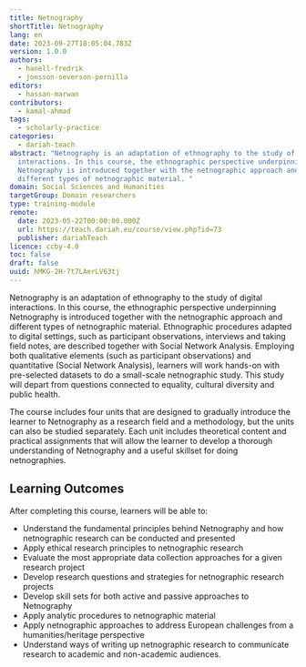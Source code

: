 ```yaml
---
title: Netnography
shortTitle: Netnography
lang: en
date: 2023-09-27T18:05:04.783Z
version: 1.0.0
authors:
  - hanell-fredrik
  - jonsson-severson-pernilla
editors:
  - hassan-marwan
contributors:
  - kamal-ahmad
tags:
  - scholarly-practice
categories:
  - dariah-teach
abstract: "Netnography is an adaptation of ethnography to the study of digital
  interactions. In this course, the ethnographic perspective underpinning
  Netnography is introduced together with the netnographic approach and
  different types of netnographic material. "
domain: Social Sciences and Humanities
targetGroup: Domain researchers
type: training-module
remote:
  date: 2023-05-22T00:00:00.000Z
  url: https://teach.dariah.eu/course/view.php?id=73
  publisher: dariahTeach
licence: ccby-4.0
toc: false
draft: false
uuid: hMKG-2H-7t7LAerLV63tj
---
```

Netnography is an adaptation of ethnography to the study of digital interactions. In this course, the ethnographic perspective underpinning Netnography is introduced together with the netnographic approach and different types of netnographic material. Ethnographic procedures adapted to digital settings, such as participant observations, interviews and taking field notes, are described together with Social Network Analysis. Employing both qualitative elements (such as participant observations) and quantitative (Social Network Analysis), learners will work hands-on with pre-selected datasets to do a small-scale netnographic study. This study will depart from questions connected to equality, cultural diversity and public health.

The course includes four units that are designed to gradually introduce the learner to Netnography as a research field and a methodology, but the units can also be studied separately. Each unit includes theoretical content and practical assignments that will allow the learner to develop a thorough understanding of Netnography and a useful skillset for doing netnographies.

## L﻿earning Outcomes

A﻿fter completing this course, learners will be able to:

- Understand the fundamental principles behind Netnography and how netnographic research can be conducted and presented
- Apply ethical research principles to netnographic research
- Evaluate the most appropriate data collection approaches for a given research project
- Develop research questions and strategies for netnographic research projects
- Develop skill sets for both active and passive approaches to Netnography
- Apply analytic procedures to netnographic material
- Apply netnographic approaches to address European challenges from a humanities/heritage perspective
- Understand ways of writing up netnographic research to communicate research to academic and non-academic audiences.

<ExternalResource title="Interested in learning more?" subtitle="Check out &quot;Netnography&quot;" url="https://teach.dariah.eu/course/view.php?id=73" />